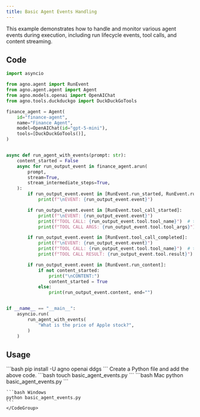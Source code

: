 ```yaml
---
title: Basic Agent Events Handling
---
```


This example demonstrates how to handle and monitor various agent events during execution, including run lifecycle events, tool calls, and content streaming.

## Code

```python cookbook/agents/events/basic_agent_events.py
import asyncio

from agno.agent import RunEvent
from agno.agent.agent import Agent
from agno.models.openai import OpenAIChat
from agno.tools.duckduckgo import DuckDuckGoTools

finance_agent = Agent(
    id="finance-agent",
    name="Finance Agent",
    model=OpenAIChat(id="gpt-5-mini"),
    tools=[DuckDuckGoTools()],
)


async def run_agent_with_events(prompt: str):
    content_started = False
    async for run_output_event in finance_agent.arun(
        prompt,
        stream=True,
        stream_intermediate_steps=True,
    ):
        if run_output_event.event in [RunEvent.run_started, RunEvent.run_completed]:
            print(f"\nEVENT: {run_output_event.event}")

        if run_output_event.event in [RunEvent.tool_call_started]:
            print(f"\nEVENT: {run_output_event.event}")
            print(f"TOOL CALL: {run_output_event.tool.tool_name}")  # type: ignore
            print(f"TOOL CALL ARGS: {run_output_event.tool.tool_args}")  # type: ignore

        if run_output_event.event in [RunEvent.tool_call_completed]:
            print(f"\nEVENT: {run_output_event.event}")
            print(f"TOOL CALL: {run_output_event.tool.tool_name}")  # type: ignore
            print(f"TOOL CALL RESULT: {run_output_event.tool.result}")  # type: ignore

        if run_output_event.event in [RunEvent.run_content]:
            if not content_started:
                print("\nCONTENT:")
                content_started = True
            else:
                print(run_output_event.content, end="")


if __name__ == "__main__":
    asyncio.run(
        run_agent_with_events(
            "What is the price of Apple stock?",
        )
    )
```

## Usage

<Steps>
  <Snippet file="create-venv-step.mdx" />

  <Step title="Install libraries">
    ```bash
    pip install -U agno openai ddgs
    ```
  </Step>

  <Snippet file="export-openai-api.mdx" />

  <Step title="Create a Python file">
    Create a Python file and add the above code.
    ```bash
    touch basic_agent_events.py
    ```
  </Step>

  <Step title="Run Agent">
    <CodeGroup>
    ```bash Mac
    python basic_agent_events.py
    ```
    
    ```bash Windows
    python basic_agent_events.py
    ```
    </CodeGroup>
  </Step>

  <Snippet file="find-all-cookbooks.mdx" />
</Steps>